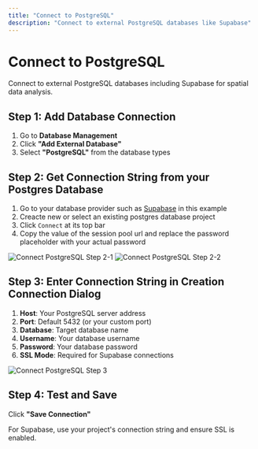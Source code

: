 ```yaml
---
title: "Connect to PostgreSQL"
description: "Connect to external PostgreSQL databases like Supabase"
---
```


# Connect to PostgreSQL

Connect to external PostgreSQL databases including Supabase for spatial data analysis.

## Step 1: Add Database Connection

1. Go to **Database Management**
2. Click **"Add External Database"**
3. Select **"PostgreSQL"** from the database types

## Step 2: Get Connection String from your Postgres Database

1. Go to your database provider such as [Supabase](https://supabase.com/) in this example
2. Creacte new or select an existing postgres database project
3. Click `Connect` at its top bar
4. Copy the value of the session pool url and replace the password placeholder with your actual password

![Connect PostgreSQL Step 2-1](/guides/database-management/create-postgre-connection-1.jpg)
![Connect PostgreSQL Step 2-2](/guides/database-management/create-postgre-connection-2.jpg)

## Step 3: Enter Connection String in Creation Connection Dialog

1. **Host**: Your PostgreSQL server address
2. **Port**: Default 5432 (or your custom port)
3. **Database**: Target database name
4. **Username**: Your database username
5. **Password**: Your database password
6. **SSL Mode**: Required for Supabase connections

![Connect PostgreSQL Step 3](/guides/database-management/create-postgre-connection-3.jpg)

## Step 4: Test and Save

Click **"Save Connection"**


<Note>
For Supabase, use your project's connection string and ensure SSL is enabled.
</Note>
